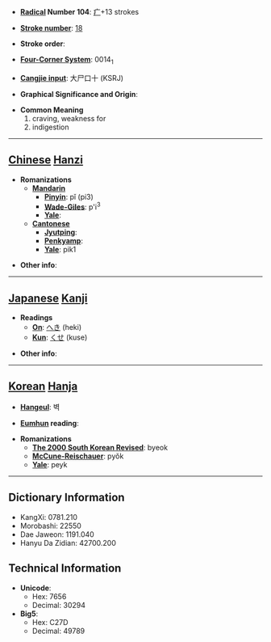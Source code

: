 * '''[[Wiktionary:Chinese radical index| Radical]] Number 104''': [[Wiktionary:Chinese radical index 疒|疒]]+13 strokes

* '''[[Wiktionary:Chinese total strokes index|Stroke number]]''': [[Wiktionary:Chinese total strokes index 18|18]]

* '''Stroke order''': 

* '''[[Wiktionary:Chinese four corner index|Four-Corner System]]''': 0014<sub>1</sub>

* '''[[Wiktionary:Chinese Cangjie index|Cangjie input]]''': 大尸口十 (KSRJ)

* '''Graphical Significance and Origin''': 

* '''Common Meaning'''
*#craving, weakness for
*# indigestion


----

== [[Chinese]] [[Hanzi]] ==

* '''Romanizations'''
** '''[[Mandarin]]'''
*** '''[[Pinyin]]''': pǐ (pi3)
*** '''[[Wade-Giles]]''': p'i<sup>3</sup>
*** '''[[Yale]]''': 
** '''[[Cantonese]]'''
*** '''[[Jyutping]]''':
*** '''[[Penkyamp]]''': 
*** '''[[Yale]]''': pik1

* '''Other info''': 

----

== [[Japanese]] [[Kanji]] ==

* '''Readings'''
** '''[[On]]''': [[へき]] (heki)
** '''[[Kun]]''': [[くせ]] (kuse)

* '''Other info''':  

----

== [[Korean]] [[Hanja]] ==

* '''[[Hangeul]]''': 벽

* '''[[Eumhun]] reading''': 

* '''Romanizations'''
** '''[[The 2000 South Korean Revised Romanization|The 2000 South Korean Revised]]''': byeok
** '''[[McCune-Reischauer]]''': pyŏk
** '''[[Yale]]''': peyk

----

== Dictionary Information ==

* KangXi: 0781.210
* Morobashi: 22550
* Dae Jaweon: 1191.040
* Hanyu Da Zidian: 42700.200

== Technical Information ==

* '''Unicode''':
** Hex: 7656
** Decimal: 30294
* '''Big5''':
** Hex: C27D
** Decimal: 49789